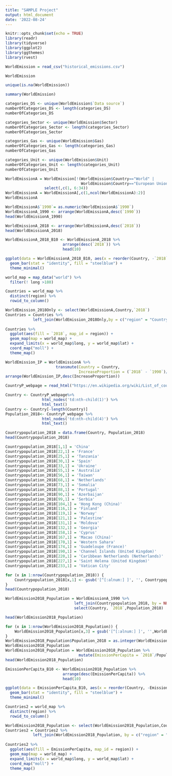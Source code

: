 ```yaml
---
title: "SAMPLE Project"
output: html_document
date: '2022-08-24'
---
```


```r
knitr::opts_chunk$set(echo = TRUE)
library(readr)
library(tidyverse)
library(ggplot2)
library(ggthemes)
library(rvest)
```


```r
WorldEmission = read_csv("historical_emissions.csv")
```
```r
WorldEmission
```
```r
unique(is.na(WorldEmission))
```

```r
summary(WorldEmission)
```
```r
categories_DS <- unique(WorldEmission$`Data source`) 
numberOfCategories_DS <- length(categories_DS)
numberOfCategories_DS
```
```r
categories_Sector <- unique(WorldEmission$Sector) 
numberOfCategories_Sector <- length(categories_Sector)
numberOfCategories_Sector
```
```r
categories_Gas <- unique(WorldEmission$Gas) 
numberOfCategories_Gas <- length(categories_Gas)
numberOfCategories_Gas
```

```r
categories_Unit <- unique(WorldEmission$Unit) 
numberOfCategories_Unit <- length(categories_Unit)
numberOfCategories_Unit
```


```r
WorldEmissionA = WorldEmission[!(WorldEmission$Country=="World" | 
                                 WorldEmission$Country=="European Union (27)"),] %>%
                 select(,c(1, 6:34))
WorldEmissionA = WorldEmissionA[,c(1,ncol(WorldEmissionA):2)]
WorldEmissionA
```
```r
WorldEmissionA$`1990`= as.numeric(WorldEmissionA$`1990`)
WorldEmissionA_1990 <- arrange(WorldEmissionA,desc(`1990`))
head(WorldEmissionA_1990)
```
```r
WorldEmissionA_2018 <- arrange(WorldEmissionA,desc(`2018`))
head(WorldEmissionA_2018)
```
```r
WorldEmissionA_2018_B10 <- WorldEmissionA_2018 %>%
                         arrange(desc(`2018`)) %>%
                         head(10)

ggplot(data = WorldEmissionA_2018_B10, aes(x = reorder(Country, -`2018`), y = `2018`)) +
  geom_bar(stat = "identity", fill = "steelblue") +
  theme_minimal()
```


```r
world_map = map_data("world") %>%
  filter(! long >180)

Countries = world_map %>%
  distinct(region) %>%
  rowid_to_column()

WorldEmission_2018Only <- select(WorldEmissionA,Country,`2018`)
Countries = Countries %>%
            left_join(WorldEmission_2018Only,by = c("region" = "Country"))
  
Countries %>%
  ggplot(aes(fill = `2018`, map_id = region)) +
  geom_map(map = world_map) +
  expand_limits(x = world_map$long, y = world_map$lat) +
  coord_map("moll") +
  theme_map()
```

```r
WorldEmission_IP = WorldEmissionA %>%
                      transmute(Country = Country,
                                IncreaseProportion = (`2018` - `1990`)/`1990`)
arrange(WorldEmission_IP,desc(IncreaseProportion))
```
```r
CountryP_webpage = read_html("https://en.wikipedia.org/wiki/List_of_countries_by_population_(United_Nations)")
```

```r
Country <- CountryP_webpage%>%
                html_nodes('td:nth-child(1)') %>%
                html_text()
Country <- Country[-length(Country)]
Population_2018<- CountryP_webpage %>%
                html_nodes('td:nth-child(4)') %>%
                html_text()
```

```r
Countrypopulation_2018 = data.frame(Country, Population_2018)
head(Countrypopulation_2018)
```


```r
Countrypopulation_2018[1,1] = 'China'
Countrypopulation_2018[22,1] = 'France'
Countrypopulation_2018[25,1] = 'Tanzania'
Countrypopulation_2018[30,1] = 'Spain'
Countrypopulation_2018[33,1] = 'Ukraine'
Countrypopulation_2018[55,1] = 'Australia'
Countrypopulation_2018[56,1] = 'Taiwan'
Countrypopulation_2018[68,1] = 'Netherlands'
Countrypopulation_2018[73,1] = 'Somalia'
Countrypopulation_2018[88,1] = 'Portugal'
Countrypopulation_2018[90,1] = 'Azerbaijan'
Countrypopulation_2018[99,1] = 'Serbia'
Countrypopulation_2018[104,1] = 'Hong Kong (China)'
Countrypopulation_2018[116,1] = 'Finland'
Countrypopulation_2018[119,1] = 'Norway'
Countrypopulation_2018[121,1] = 'Palestine'
Countrypopulation_2018[131,1] = 'Moldova'
Countrypopulation_2018[132,1] = 'Georgia'
Countrypopulation_2018[158,1] = 'Cyprus'
Countrypopulation_2018[167,1] = 'Macao (China)'
Countrypopulation_2018[170,1] = 'Western Sahara'
Countrypopulation_2018[174,1] = 'Guadeloupe (France)'
Countrypopulation_2018[190,1] = 'Channel Islands (United Kingdom)'
Countrypopulation_2018[220,1] = 'Caribbean Netherlands (Netherlands)'
Countrypopulation_2018[227,1] = 'Saint Helena (United Kingdom)'
Countrypopulation_2018[233,1] = 'Vatican City'
```

```r
for (x in 1:nrow(Countrypopulation_2018)) {
    Countrypopulation_2018[x,1] <- gsub('[^[:alnum:] ]', '', Countrypopulation_2018[x,1])
}
head(Countrypopulation_2018)
```

```r
WorldEmission2018_Population = WorldEmissionA_1990 %>%
                              left_join(Countrypopulation_2018, by = NULL) %>%
                              select(Country, `2018`,Population_2018)

head(WorldEmission2018_Population)
```

```r
for (x in 1:nrow(WorldEmission2018_Population)) {
    WorldEmission2018_Population[x,3] = gsub('[^[:alnum:] ]', '',WorldEmission2018_Population[x,3])
}
WorldEmission2018_Population$Population_2018 = as.integer(WorldEmission2018_Population$Population_2018)
WorldEmission2018_Population
WorldEmission2018_Population = WorldEmission2018_Population %>%
                                mutate(EmissionPerCapita = `2018`/Population_2018)
head(WorldEmission2018_Population)
```

```r
EmissionPerCapita_B10 <- WorldEmission2018_Population %>%
                         arrange(desc(EmissionPerCapita)) %>%
                         head(10)

ggplot(data = EmissionPerCapita_B10, aes(x = reorder(Country, -EmissionPerCapita), y = EmissionPerCapita)) +
  geom_bar(stat = "identity", fill = "steelblue") +
  theme_minimal()
```

```r
Countries2 = world_map %>%
  distinct(region) %>%
  rowid_to_column()

WorldEmission2018_Population <- select(WorldEmission2018_Population,Country,EmissionPerCapita)
Countries2 = Countries2 %>%
            left_join(WorldEmission2018_Population, by = c("region" = "Country"))
  
Countries2 %>%
  ggplot(aes(fill = EmissionPerCapita, map_id = region)) +
  geom_map(map = world_map) +
  expand_limits(x = world_map$long, y = world_map$lat) +
  coord_map("moll") +
  theme_map()
```

